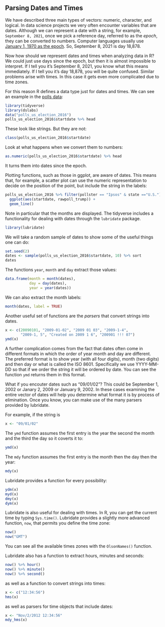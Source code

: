 ## Parsing Dates and Times

We have described three main types of vectors: numeric, character, and logical. In data science projects we very often encounter variables that are dates. Although we can represent a date with a string, for example, `September 8, 2021`, once we pick a reference day, referred to as the _epoch_, they can be converted to numbers. Computer languages usually use [January 1, 1970 as the epoch](https://www.quora.com/Why-does-epoch-time-start-with-January-1-1970). So, September 8, 2021 is day 18,878. 

Now how should we represent dates and times when analyzing data in R? We could just use days since the epoch, but then it is almost impossible to interpret. If I tell you it's September 8, 2021, you know what this means immediately. If I tell you it's day 18,878, you will be quite confused. Similar problems arise with times. In this case it gets even more complicated due to time zones. 

For this reason R defines a data type just for dates and times. We can see an example in the [polls data](https://cran.r-project.org/web/packages/dslabs/dslabs.pdf):

```r
library(tidyverse)
library(dslabs)
data("polls_us_election_2016")
polls_us_election_2016$startdate %>% head
```

These look like strings. But they are not:

```r
class(polls_us_election_2016$startdate)
```

Look at what happens when we convert them to numbers:

```r
as.numeric(polls_us_election_2016$startdate) %>% head
```

It turns them into dates since the epoch. 

Plotting functions, such as those in ggplot, are aware of dates. This means that, for example, a scatter plot can use the numeric representation to decide on the position of the point, but include the string in the labels:

```r
polls_us_election_2016 %>% filter(pollster == "Ipsos" & state =="U.S.") %>%
  ggplot(aes(startdate, rawpoll_trump)) +
  geom_line()
```

Note in particular that the months are displayed. The tidyverse includes a functionality for dealing with dates through the `lubridate` package. 

```r
library(lubridate)
```

We will take a random sample of dates to show some of the useful things one can do:
```r
set.seed(2)
dates <- sample(polls_us_election_2016$startdate, 10) %>% sort
dates
```

The functions `year`, `month` and `day` extract those values:

```r
data.frame(month = month(dates),
           day = day(dates),
           year = year(dates))
```

We can also extract the month labels:

```r
month(dates, label = TRUE)
```


Another useful set of functions are the _parsers_ that convert strings into dates.

```r
x <- c(20090101, "2009-01-02", "2009 01 03", "2009-1-4",
       "2009-1, 5", "Created on 2009 1 6", "200901 !!! 07")
ymd(x)
```


A further complication comes from the fact that dates often come in different formats in which the order of year month and day are different. The preferred format is to show year (with all four digits), month (two digits) and then day or what is called the ISO 8601. Specifically we use YYYY-MM-DD so that if we order the string it will be ordered by date. You can see the function `ymd` returns them in this format.

What if you encouter dates such as "09/01/02"? This could be September 1, 2002 or Janary 2, 2009 or January 9, 2002. 
In these cases examining the entire vector of dates will help you determine what format it is by process of elimination. Once you know, you can make use of the many parsers provided by lubridate.

For example, if the string is

```r
x <- "09/01/02"
```

The `ymd` function assumes the first entry is the year the second the month and the third the day so it coverts it to:

```r
ymd(x)
```

The `mdy` function assumes the first entry is the month then the day then the year:

```r
mdy(x)
```

Lubridate provides a function for every possibility:
```r
ydm(x)
myd(x)
dmy(x)
dym(x)
```



Lubridate is also useful for dealing with times. In R, you can get the current time by typing `Sys.time()`. Lubridate provides a slightly more advanced function, `now`, that permits you define the time zone:

```r
now()
now("GMT")
```

You can see all the available times zones with the `OlsonNames()` function.

Lubridate also has a function to extract hours, minutes and seconds:

```r
now() %>% hour()
now() %>% minute()
now() %>% second()
```

as well as a function to convert strings into times:

```r
x <- c("12:34:56")
hms(x)
```

as well as parsers for time objects that include dates:

```r
x <- "Nov/2/2012 12:34:56"
mdy_hms(x)
```
